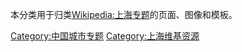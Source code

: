 {{Wikipedia category}}

本分类用于归类[[Wikipedia:上海专题|Wikipedia:上海专题]]的页面、图像和模板。

[[Category:中国城市专题|Category:中国城市专题]]
[[Category:上海维基资源|Category:上海维基资源]]